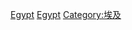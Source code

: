 {{Commonscat|Politics of Egypt}}

[[Category:非洲各国政治|Egypt]]
[[Category:中東政治|Egypt]]
[[Category:埃及|Category:埃及]]